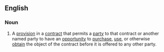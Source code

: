 ==English==

===Noun===
{{en-noun|sg=[[right]] [[of]] [[first]] [[refusal]]|rights of first refusal}}

# {{legal}} A [[provision]] in a [[contract]] that permits a [[party]] to that contract or another named party to have an [[opportunity]] to [[purchase]], [[use]], or otherwise [[obtain]] the object of the contract before it is offered to any other party.